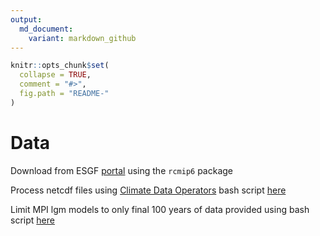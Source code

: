 ```yaml
---
output:
  md_document:
    variant: markdown_github
---
```


<!-- README.md is generated from README.Rmd. Please edit that file -->

```r
knitr::opts_chunk$set(
  collapse = TRUE,
  comment = "#>",
  fig.path = "README-"
)
```

# Data

Download from ESGF [portal](https://esgf-node.llnl.gov/search/cmip6/) using the `rcmip6` package

Process netcdf files using [Climate Data Operators](https://code.mpimet.mpg.de/projects/cdo) bash script [here](/scripts/cdo%20bash%20script.sh)

Limit MPI lgm models to only final 100 years of data provided using bash script [here](/scripts/bash%20trim%20MPI.sh)
